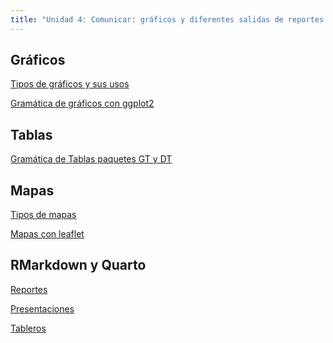 ```yaml
---
title: "Unidad 4: Comunicar: gráficos y diferentes salidas de reportes con Quarto"
---
```


## Gráficos

::: slide-deck
::: slides
[Tipos de gráficos y sus usos](materiales/slides/tipos de graficos_ggplot.qmd)
:::

::: slides
[Gramática de gráficos con ggplot2]()
:::
:::

## Tablas

::: slide-deck
::: slides
[Gramática de Tablas paquetes GT y DT]()
:::
:::

## Mapas

::: slide-deck
::: slides
[Tipos de mapas]()
:::

::: slides
[Mapas con leaflet]()
:::
:::

## RMarkdown y Quarto

::: slide-deck
::: slides
[Reportes]()
:::

::: slides
[Presentaciones]()
:::

::: slides
[Tableros]()
:::
:::
